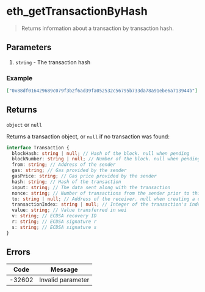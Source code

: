 # eth_getTransactionByHash

> Returns information about a transaction by transaction hash.

## Parameters

1. `string` - The transaction hash

### Example

```json
["0x88df016429689c079f3b2f6ad39fa052532c56795b733da78a91ebe6a713944b"]
```

## Returns

`object` or `null`

Returns a transaction object, or `null` if no transaction was found:

```typescript
interface Transaction {
  blockHash: string | null; // Hash of the block. null when pending
  blockNumber: string | null; // Number of the block. null when pending
  from: string; // Address of the sender
  gas: string; // Gas provided by the sender
  gasPrice: string; // Gas price provided by the sender
  hash: string; // Hash of the transaction
  input: string; // The data sent along with the transaction
  nonce: string; // Number of transactions from the sender prior to this one
  to: string | null; // Address of the receiver. null when creating a contract
  transactionIndex: string | null; // Integer of the transaction's index position in the block. null when pending
  value: string; // Value transferred in wei
  v: string; // ECDSA recovery ID
  r: string; // ECDSA signature r
  s: string; // ECDSA signature s
}
```

## Errors

| Code   | Message           |
| ------ | ----------------- |
| -32602 | Invalid parameter |
